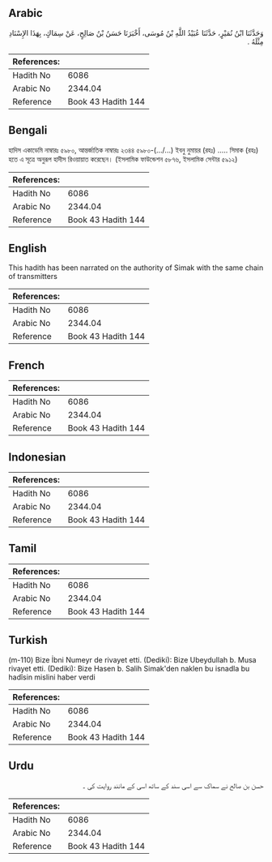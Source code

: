 ## Arabic


<div dir="rtl" lang="ar" style={{fontSize:'larger',backgroundColor:'#f8f9fa',padding:20}}>
وَحَدَّثَنَا ابْنُ نُمَيْرٍ، حَدَّثَنَا عُبَيْدُ اللَّهِ بْنُ مُوسَى، أَخْبَرَنَا حَسَنُ بْنُ صَالِحٍ، عَنْ سِمَاكٍ، بِهَذَا الإِسْنَادِ مِثْلَهُ ‏.‏
</div>
<div style={{backgroundColor:'#f8f9fa',padding:20, marginBottom: 10}}><table> <thead> <tr> <th>References:</th> <th></th> </tr> </thead> <tbody><tr><td>Hadith No</td><td>6086</td></tr><tr><td>Arabic No</td><td>2344.04</td></tr><tr><td>Reference</td><td>Book 43 Hadith 144</td></tr></tbody></table></div>

## Bengali


<div dir="ltr" lang="bn" style={{fontSize:'larger',backgroundColor:'#f8f9fa',padding:20}}>
হাদিস একাডেমি নাম্বারঃ ৫৯৮০, আন্তর্জাতিক নাম্বারঃ ২৩৪৪ ৫৯৮০-(…/...) ইবনু নুমায়র (রহঃ) ..... সিমাক (রহঃ) হতে এ সূত্রে অনুরূপ হাদীস রিওয়ায়াত করেছেন। (ইসলামিক ফাউন্ডেশন ৫৮৭৬, ইসলামিক সেন্টার ৫৯১২)
</div>
<div style={{backgroundColor:'#f8f9fa',padding:20, marginBottom: 10}}><table> <thead> <tr> <th>References:</th> <th></th> </tr> </thead> <tbody><tr><td>Hadith No</td><td>6086</td></tr><tr><td>Arabic No</td><td>2344.04</td></tr><tr><td>Reference</td><td>Book 43 Hadith 144</td></tr></tbody></table></div>

## English


<div dir="ltr" lang="en" style={{fontSize:'larger',backgroundColor:'#f8f9fa',padding:20}}>
This hadith has been narrated on the authority of Simak with the same chain of transmitters
</div>
<div style={{backgroundColor:'#f8f9fa',padding:20, marginBottom: 10}}><table> <thead> <tr> <th>References:</th> <th></th> </tr> </thead> <tbody><tr><td>Hadith No</td><td>6086</td></tr><tr><td>Arabic No</td><td>2344.04</td></tr><tr><td>Reference</td><td>Book 43 Hadith 144</td></tr></tbody></table></div>

## French


<div dir="ltr" lang="fr" style={{fontSize:'larger',backgroundColor:'#f8f9fa',padding:20}}>

</div>
<div style={{backgroundColor:'#f8f9fa',padding:20, marginBottom: 10}}><table> <thead> <tr> <th>References:</th> <th></th> </tr> </thead> <tbody><tr><td>Hadith No</td><td>6086</td></tr><tr><td>Arabic No</td><td>2344.04</td></tr><tr><td>Reference</td><td>Book 43 Hadith 144</td></tr></tbody></table></div>

## Indonesian


<div dir="ltr" lang="id" style={{fontSize:'larger',backgroundColor:'#f8f9fa',padding:20}}>

</div>
<div style={{backgroundColor:'#f8f9fa',padding:20, marginBottom: 10}}><table> <thead> <tr> <th>References:</th> <th></th> </tr> </thead> <tbody><tr><td>Hadith No</td><td>6086</td></tr><tr><td>Arabic No</td><td>2344.04</td></tr><tr><td>Reference</td><td>Book 43 Hadith 144</td></tr></tbody></table></div>

## Tamil


<div dir="ltr" lang="ta" style={{fontSize:'larger',backgroundColor:'#f8f9fa',padding:20}}>

</div>
<div style={{backgroundColor:'#f8f9fa',padding:20, marginBottom: 10}}><table> <thead> <tr> <th>References:</th> <th></th> </tr> </thead> <tbody><tr><td>Hadith No</td><td>6086</td></tr><tr><td>Arabic No</td><td>2344.04</td></tr><tr><td>Reference</td><td>Book 43 Hadith 144</td></tr></tbody></table></div>

## Turkish


<div dir="ltr" lang="tr" style={{fontSize:'larger',backgroundColor:'#f8f9fa',padding:20}}>
(m-110) Bize İbni Numeyr de rivayet etti. (Dediki): Bize Ubeydullah b. Musa rivayet etti. (Dediki): Bize Hasen b. Salih Simak'den naklen bu isnadla bu hadîsin mislini haber verdi
</div>
<div style={{backgroundColor:'#f8f9fa',padding:20, marginBottom: 10}}><table> <thead> <tr> <th>References:</th> <th></th> </tr> </thead> <tbody><tr><td>Hadith No</td><td>6086</td></tr><tr><td>Arabic No</td><td>2344.04</td></tr><tr><td>Reference</td><td>Book 43 Hadith 144</td></tr></tbody></table></div>

## Urdu


<div dir="rtl" lang="ur" style={{fontSize:'larger',backgroundColor:'#f8f9fa',padding:20}}>
حسن بن صالح نے سماک سے اسی سند کے ساتھ اسی کے مانند روایت کی ۔
</div>
<div style={{backgroundColor:'#f8f9fa',padding:20, marginBottom: 10}}><table> <thead> <tr> <th>References:</th> <th></th> </tr> </thead> <tbody><tr><td>Hadith No</td><td>6086</td></tr><tr><td>Arabic No</td><td>2344.04</td></tr><tr><td>Reference</td><td>Book 43 Hadith 144</td></tr></tbody></table></div>